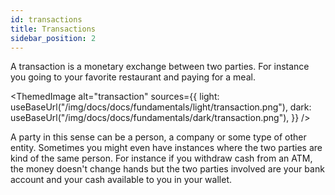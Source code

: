 ```yaml
---
id: transactions
title: Transactions
sidebar_position: 2
---
```



A transaction is a monetary exchange between two parties. For instance you going to your favorite restaurant and paying for a meal.

<ThemedImage
  alt="transaction"
  sources={{
    light: useBaseUrl("/img/docs/docs/fundamentals/light/transaction.png"),
    dark: useBaseUrl("/img/docs/docs/fundamentals/dark/transaction.png"),
  }}
/>

A party in this sense can be a person, a company or some type of other entity. Sometimes you might even have instances where the two parties are kind of the same person. For instance if you withdraw cash from an ATM, the money doesn't change hands but the two parties involved are your bank account and your cash available to you in your wallet.
